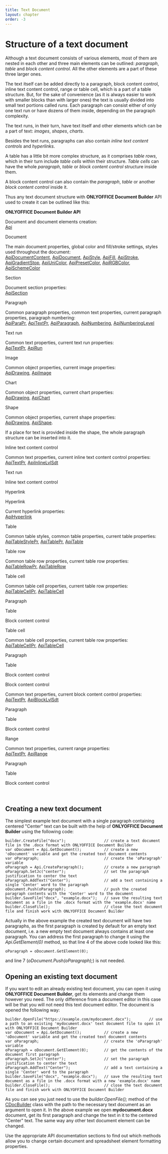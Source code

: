 ```yaml
---
title: Text Document
layout: chapter
order: -3
---
```

# Structure of a text document

Although a text document consists of various elements, most of them are nested in each other and three main elements can be outlined: *paragraph*, *table* and *block content control*. All the other elements are a part of these three larger ones.

The text itself can be added directly to a paragraph, block content control, inline text content control, range or table cell, which is a part of a table structure. But, for the sake of convenience (as it is always easier to work with smaller blocks than with larger ones) the text is usually divided into small text portions called *runs*. Each paragraph can consist either of only one text run or have dozens of them inside, depending on the paragraph complexity.

The text runs, in their turn, have text itself and other elements which can be a part of text: *images*, *shapes*, *charts*.

Besides the text runs, paragraphs can also contain *inline text content controls* and *hyperlinks*.

A table has a little bit more complex structure, as it comprises *table rows*, which in their turn include *table cells* within their structure. *Table cells* can have the whole *paragraph*, *table* or *block content control* structure inside them.

A block content control can also contain the *paragraph*, *table* or another *block content control* inside it.

Thus any text document structure with **ONLYOFFICE Document Builder** API used to create it can be outlined like this:

**ONLYOFFICE Document Builder API**

Document and document elements creation:\
[Api](/docbuilder/textdocumentapi/api)

Document

The main document properties, global color and fill/stroke settings, styles used throughout the document:\
[ApiDocumentContent](/docbuilder/textdocumentapi/apidocumentcontent), [ApiDocument](/docbuilder/textdocumentapi/apidocument), [ApiStyle](/docbuilder/textdocumentapi/apistyle), [ApiFill](/docbuilder/textdocumentapi/apifill), [ApiStroke](/docbuilder/textdocumentapi/apistroke), [ApiGradientStop](/docbuilder/textdocumentapi/apigradientstop), [ApiUniColor](/docbuilder/textdocumentapi/apiunicolor), [ApiPresetColor](/docbuilder/textdocumentapi/apipresetcolor), [ApiRGBColor](/docbuilder/textdocumentapi/apirgbcolor), [ApiSchemeColor](/docbuilder/textdocumentapi/apischemecolor)

Section

Document section properties:\
[ApiSection](/docbuilder/textdocumentapi/apisection)

Paragraph

Common paragraph properties, common text properties, current paragraph properties, paragraph numbering:\
[ApiParaPr](/docbuilder/textdocumentapi/apiparapr), [ApiTextPr](/docbuilder/textdocumentapi/apitextpr), [ApiParagraph](/docbuilder/textdocumentapi/apiparagraph), [ApiNumbering](/docbuilder/textdocumentapi/apinumbering), [ApiNumberingLevel](/docbuilder/textdocumentapi/apinumberinglevel)

Text run

Common text properties, current text run properties:\
[ApiTextPr](/docbuilder/textdocumentapi/apitextpr), [ApiRun](/docbuilder/textdocumentapi/apirun)

Image

Common object properties, current image properties:\
[ApiDrawing](/docbuilder/textdocumentapi/apidrawing), [ApiImage](/docbuilder/textdocumentapi/apiimage)

Chart

Common object properties, current chart properties:\
[ApiDrawing](/docbuilder/textdocumentapi/apidrawing), [ApiChart](/docbuilder/textdocumentapi/apichart)

Shape

Common object properties, current shape properties:\
[ApiDrawing](/docbuilder/textdocumentapi/apidrawing), [ApiShape](/docbuilder/textdocumentapi/apishape).

If a place for text is provided inside the shape, the whole paragraph structure can be inserted into it.

Inline text content control

Common text properties, current inline text content control properties:\
[ApiTextPr](/docbuilder/textdocumentapi/apitextpr), [ApiInlineLvlSdt](/docbuilder/textdocumentapi/apiinlinelvlsdt)

Text run

Inline text content control

Hyperlink

Hyperlink

Current hyperlink properties:\
[ApiHyperlink](/docbuilder/textdocumentapi/apihyperlink)

Table

Common table styles, common table properties, current table properties:\
[ApiTableStylePr](/docbuilder/textdocumentapi/apitablestylepr), [ApiTablePr](/docbuilder/textdocumentapi/apitablepr), [ApiTable](/docbuilder/textdocumentapi/apitable)

Table row

Common table row properties, current table row properties:\
[ApiTableRowPr](/docbuilder/textdocumentapi/apitablerowpr), [ApiTableRow](/docbuilder/textdocumentapi/apitablerow)

Table cell

Common table cell properties, current table row properties:\
[ApiTableCellPr](/docbuilder/textdocumentapi/apitablecellpr), [ApiTableCell](/docbuilder/textdocumentapi/apitablecell)

Paragraph

Table

Block content control

Table cell

Common table cell properties, current table row properties:\
[ApiTableCellPr](/docbuilder/textdocumentapi/apitablecellpr), [ApiTableCell](/docbuilder/textdocumentapi/apitablecell)

Paragraph

Table

Block content control

Block content control

Common text properties, current block content control properties:\
[ApiTextPr](/docbuilder/textdocumentapi/apitextpr), [ApiBlockLvlSdt](/docbuilder/textdocumentapi/apiblocklvlsdt)

Paragraph

Table

Block content control

Range

Common text properties, current range properties:\
[ApiTextPr](/docbuilder/textdocumentapi/apitextpr), [ApiRange](/docbuilder/textdocumentapi/apirange)

Paragraph

Table

Block content control

 

## Creating a new text document

The simplest example text document with a single paragraph containing centered "Center" text can be built with the help of **ONLYOFFICE Document Builder** using the following code:

```
builder.CreateFile("docx");                 // create a text document file in the .docx format with ONLYOFFICE Document Builder
var oDocument = Api.GetDocument();          // create a new 'oDocument' variable and get the created text document contents
var oParagraph;                             // create the 'oParagraph' variable
oParagraph = Api.CreateParagraph();         // create a new paragraph
oParagraph.SetJc("center");                 // set the paragraph justification to center the text
oParagraph.AddText("Center");               // add a text containing a single 'Center' word to the paragraph
oDocument.Push(oParagraph);                 // push the created paragraph contents with the 'Center' word to the document
builder.SaveFile("docx", "example.docx");   // save the resulting text document as a file in the .docx format with the 'example.docx' name
builder.CloseFile();                        // close the text document file and finish work with ONLYOFFICE Document Builder
```

Actually in the above example the created text document will have two paragraphs, as the first paragraph is created by default for an empty text document, i.e. a new empty text document always contains at least one paragraph. You can address the first paragraph to change it using the *Api.GetElement(0)* method, so that line 4 of the above code looked like this:

```
oParagraph = oDocument.GetElement(0);
```

and line 7 (*oDocument.Push(oParagraph);*) is not needed.

## Opening an existing text document

If you want to edit an already existing text document, you can open it using **ONLYOFFICE Document Builder**, get its elements and change them however you need. The only difference from a document editor in this case will be that you will not need this text document editor. The document is opened the following way:

```
builder.OpenFile("https://example.com/mydocument.docx");        // use a path to an existing 'mydocument.docx' text document file to open it with ONLYOFFICE Document Builder
var oDocument = Api.GetDocument();          // create a new 'oDocument' variable and get the created text document contents
var oParagraph;                             // create the 'oParagraph' variable
oParagraph = oDocument.GetElement(0);       // get the contents of the document first paragraph
oParagraph.SetJc("center");                 // set the paragraph justification to center the text
oParagraph.AddText("Center");               // add a text containing a single 'Center' word to the paragraph
builder.SaveFile("docx", "example.docx");   // save the resulting text document as a file in the .docx format with a new 'example.docx' name
builder.CloseFile();                        // close the text document file and finish work with ONLYOFFICE Document Builder
```

As you can see you just need to use the *builder.OpenFile();* method of the [CDocBuilder](/docbuilder/integrationapi/cdocbuilder) class with the path to the necessary text document as an argument to open it. In the above example we open **mydocument.docx** document, get its first paragraph and change the text in it to the centered "Center" text. The same way any other text document element can be changed.

Use the appropriate API documentation sections to find out which methods allow you to change certain document and spreadsheet element formatting properties.
